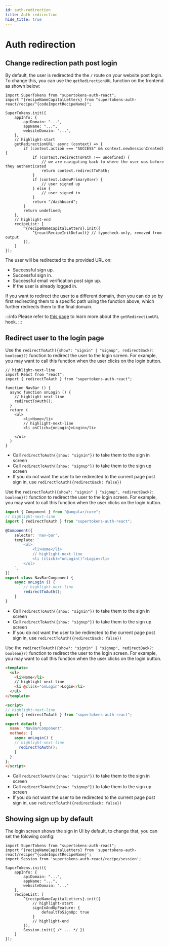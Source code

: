 ```yaml
---
id: auth-redirection
title: Auth redirection
hide_title: true
---
```


<!-- COPY SECTION -->
<!-- ./thirdpartyemailpassword/pre-built-ui/auth-redirection.mdx -->
<!-- 1 -->


# Auth redirection

## Change redirection path post login

<FrontendPreBuiltUITabs>
<TabItem value="reactjs">

By default, the user is redirected the the `/` route on your website post login. To change this, you can use the `getRedirectionURL` function on the frontend as shown below:

```tsx
import SuperTokens from "supertokens-auth-react";
import ^{recipeNameCapitalLetters} from "supertokens-auth-react/recipe/^{codeImportRecipeName}";

SuperTokens.init({
    appInfo: {
        apiDomain: "...",
        appName: "...",
        websiteDomain: "...",
    },
    // highlight-start
    getRedirectionURL: async (context) => {
        if (context.action === "SUCCESS" && context.newSessionCreated) {
            if (context.redirectToPath !== undefined) {
                // we are navigating back to where the user was before they authenticated
                return context.redirectToPath;
            }
            if (context.isNewPrimaryUser) {
                // user signed up
            } else {
                // user signed in
            }
            return "/dashboard";
        }
        return undefined;
    },
    // highlight-end
    recipeList: [
        ^{recipeNameCapitalLetters}.init({
            ^{reactRecipeInitDefault} // typecheck-only, removed from output
        }),
    ]
});
```

The user will be redirected to the provided URL on:
- Successful sign up.
- Successful sign in.
- Successful email verification post sign up.
- If the user is already logged in.

If you want to redirect the user to a different domain, then you can do so by first redirecting them to a specific path using the function above, which further redirects them to the final domain.

:::info
Please refer to [this page](../advanced-customizations/frontend-hooks/redirection-callback) to learn more about the `getRedirectionURL` hook.
:::

</TabItem>
</FrontendPreBuiltUITabs>

## Redirect user to the login page

<FrontendPreBuiltUITabs>
<TabItem value="reactjs">

Use the `redirectToAuth({show?: "signin" | "signup", redirectBack?: boolean}?)` function to redirect the user to the login screen. For example, you may want to call this function when the user clicks on the login button.

```tsx
// highlight-next-line
import React from "react";
import { redirectToAuth } from "supertokens-auth-react";

function NavBar () {
  async function onLogin () {
    // highlight-next-line
    redirectToAuth(); 
  }
  return (
    <ul>
        <li>Home</li>
        // highlight-next-line
        <li onClick={onLogin}>Login</li> 

    </ul>
  )
}
```

- Call `redirectToAuth({show: "signin"})` to take them to the sign in screen
- Call `redirectToAuth({show: "signup"})` to take them to the sign up screen
- If you do not want the user to be redirected to the current page post sign in, use `redirectToAuth({redirectBack: false})`

</TabItem>
<TabItem value="angular">

Use the `redirectToAuth({show?: "signin" | "signup", redirectBack?: boolean}?)` function to redirect the user to the login screen. For example, you may want to call this function when the user clicks on the login button.

```ts
import { Component } from "@angular/core";
// highlight-next-line
import { redirectToAuth } from "supertokens-auth-react";

@Component({
    selector: 'nav-bar',
    template: `
        <ul>
            <li>Home</li>
            // highlight-next-line
            <li (click)="onLogin()">Login</li> 
        </ul>
    `,
})
export class NavBarComponent {
    async onLogin () {
        // highlight-next-line
        redirectToAuth(); 
    }
}
```

- Call `redirectToAuth({show: "signin"})` to take them to the sign in screen
- Call `redirectToAuth({show: "signup"})` to take them to the sign up screen
- If you do not want the user to be redirected to the current page post sign in, use `redirectToAuth({redirectBack: false})`

</TabItem>

<TabItem value="vue">

Use the `redirectToAuth({show?: "signin" | "signup", redirectBack?: boolean}?)` function to redirect the user to the login screen. For example, you may want to call this function when the user clicks on the login button.

```html
<template>
  <ul>
    <li>Home</li>
    // highlight-next-line
    <li @click="onLogin">Login</li>
  </ul>
</template>

<script>
// highlight-next-line
import { redirectToAuth } from "supertokens-auth-react";

export default {
  name: "NavBarComponent",
  methods: {
    async onLogin() {
    // highlight-next-line
      redirectToAuth();
    }
  }
};
</script>
```

- Call `redirectToAuth({show: "signin"})` to take them to the sign in screen
- Call `redirectToAuth({show: "signup"})` to take them to the sign up screen
- If you do not want the user to be redirected to the current page post sign in, use `redirectToAuth({redirectBack: false})`

</TabItem>
</FrontendPreBuiltUITabs>

<!-- END COPY SECTION -->

<!-- COPY SECTION -->
<!-- ./thirdpartyemailpassword/pre-built-ui/auth-redirection.mdx -->
<!-- 2 -->

## Showing sign up by default

The login screen shows the sign in UI by default, to change that, you can set the folowing config:

<FrontendPreBuiltUITabs>
<TabItem value="reactjs">

```tsx
import SuperTokens from "supertokens-auth-react";
import ^{recipeNameCapitalLetters} from 'supertokens-auth-react/recipe/^{codeImportRecipeName}';
import Session from 'supertokens-auth-react/recipe/session';

SuperTokens.init({
    appInfo: {
        apiDomain: "...",
        appName: "...",
        websiteDomain: "..."
    },
    recipeList: [
        ^{recipeNameCapitalLetters}.init({
            // highlight-start
            signInAndUpFeature: {
                defaultToSignUp: true
            }
            // highlight-end 
        }),
        Session.init({ /* ... */ })
    ]
});
```

</TabItem>
</FrontendPreBuiltUITabs>

<!-- END COPY SECTION -->